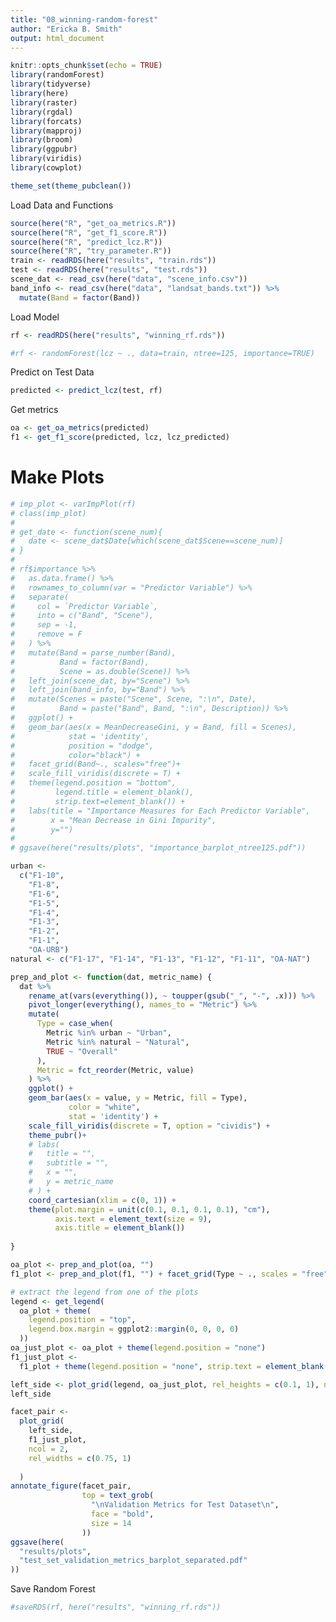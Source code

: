 ```yaml
---
title: "08_winning-random-forest"
author: "Ericka B. Smith"
output: html_document
---
```


```r
knitr::opts_chunk$set(echo = TRUE)
library(randomForest)
library(tidyverse)
library(here)
library(raster)
library(rgdal)
library(forcats)
library(mapproj)
library(broom)
library(ggpubr)
library(viridis)
library(cowplot)
```

```r
theme_set(theme_pubclean())
```

Load Data and Functions

```r
source(here("R", "get_oa_metrics.R"))
source(here("R", "get_f1_score.R"))
source(here("R", "predict_lcz.R"))
source(here("R", "try_parameter.R"))
train <- readRDS(here("results", "train.rds"))
test <- readRDS(here("results", "test.rds"))
scene_dat <- read_csv(here("data", "scene_info.csv"))
band_info <- read_csv(here("data", "landsat_bands.txt")) %>%
  mutate(Band = factor(Band))
```

Load Model


```r
rf <- readRDS(here("results", "winning_rf.rds"))
```

```r
#rf <- randomForest(lcz ~ ., data=train, ntree=125, importance=TRUE)
```


Predict on Test Data

```r
predicted <- predict_lcz(test, rf)
```

Get metrics

```r
oa <- get_oa_metrics(predicted)
f1 <- get_f1_score(predicted, lcz, lcz_predicted)
```


# Make Plots

```r
# imp_plot <- varImpPlot(rf)
# class(imp_plot)
# 
# get_date <- function(scene_num){
#   date <- scene_dat$Date[which(scene_dat$Scene==scene_num)]
# }
# 
# rf$importance %>%
#   as.data.frame() %>%
#   rownames_to_column(var = "Predictor Variable") %>%
#   separate(
#     col = `Predictor Variable`,
#     into = c("Band", "Scene"),
#     sep = -1,
#     remove = F
#   ) %>%
#   mutate(Band = parse_number(Band),
#          Band = factor(Band),
#          Scene = as.double(Scene)) %>%
#   left_join(scene_dat, by="Scene") %>%
#   left_join(band_info, by="Band") %>%
#   mutate(Scenes = paste("Scene", Scene, ":\n", Date),
#          Band = paste("Band", Band, ":\n", Description)) %>%
#   ggplot() +
#   geom_bar(aes(x = MeanDecreaseGini, y = Band, fill = Scenes),
#            stat = 'identity',
#            position = "dodge",
#            color="black") +
#   facet_grid(Band~., scales="free")+
#   scale_fill_viridis(discrete = T) +
#   theme(legend.position = "bottom",
#         legend.title = element_blank(),
#         strip.text=element_blank()) +
#   labs(title = "Importance Measures for Each Predictor Variable",
#        x = "Mean Decrease in Gini Impurity",
#        y="")
# 
# ggsave(here("results/plots", "importance_barplot_ntree125.pdf"))
```


```r
urban <-
  c("F1-10",
    "F1-8",
    "F1-6",
    "F1-5",
    "F1-4",
    "F1-3",
    "F1-2",
    "F1-1",
    "OA-URB")
natural <- c("F1-17", "F1-14", "F1-13", "F1-12", "F1-11", "OA-NAT")

prep_and_plot <- function(dat, metric_name) {
  dat %>%
    rename_at(vars(everything()), ~ toupper(gsub("_", "-", .x))) %>%
    pivot_longer(everything(), names_to = "Metric") %>%
    mutate(
      Type = case_when(
        Metric %in% urban ~ "Urban",
        Metric %in% natural ~ "Natural",
        TRUE ~ "Overall"
      ),
      Metric = fct_reorder(Metric, value)
    ) %>%
    ggplot() +
    geom_bar(aes(x = value, y = Metric, fill = Type),
             color = "white",
             stat = 'identity') +
    scale_fill_viridis(discrete = T, option = "cividis") +
    theme_pubr()+
    # labs(
    #   title = "",
    #   subtitle = "",
    #   x = "",
    #   y = metric_name
    # ) +
    coord_cartesian(xlim = c(0, 1)) +
    theme(plot.margin = unit(c(0.1, 0.1, 0.1, 0.1), "cm"),
          axis.text = element_text(size = 9),
          axis.title = element_blank())
  
}

oa_plot <- prep_and_plot(oa, "")
f1_plot <- prep_and_plot(f1, "") + facet_grid(Type ~ ., scales = "free")

# extract the legend from one of the plots
legend <- get_legend(
  oa_plot + theme(
    legend.position = "top",
    legend.box.margin = ggplot2::margin(0, 0, 0, 0)
  ))
oa_just_plot <- oa_plot + theme(legend.position = "none")
f1_just_plot <-
  f1_plot + theme(legend.position = "none", strip.text = element_blank())

left_side <- plot_grid(legend, oa_just_plot, rel_heights = c(0.1, 1), nrow=2)
left_side

facet_pair <-
  plot_grid(
    left_side,
    f1_just_plot,
    ncol = 2,
    rel_widths = c(0.75, 1)
    
  )
annotate_figure(facet_pair,
                top = text_grob(
                  "\nValidation Metrics for Test Dataset\n",
                  face = "bold",
                  size = 14
                ))
ggsave(here(
  "results/plots",
  "test_set_validation_metrics_barplot_separated.pdf"
))
```


Save Random Forest

```r
#saveRDS(rf, here("results", "winning_rf.rds"))
```

